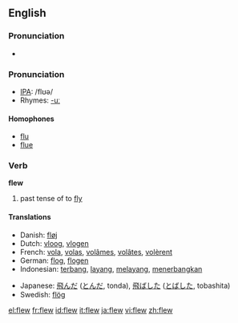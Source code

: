 ==English==

===Pronunciation===
*{{audio|en-us-flew.ogg|Audio (US)}}


=== Pronunciation ===
*[[w:IPA|IPA]]: /flʊə/
*Rhymes: [[Rhymes:English:-uː|-uː]]

====Homophones====
*[[flu]]
*[[flue]]

=== Verb ===
'''flew'''

# past tense of to [[fly]]

==== Translations ====
{{top}}
*Danish: [[fløj]]
*Dutch: [[vloog]], [[vlogen]]
*French: [[vola]], [[volas]], [[volâmes]], [[volâtes]], [[volèrent]]
*German: [[flog]], [[flogen]]
*Indonesian: [[terbang]], [[layang]], [[layang|melayang]], [[terbang|menerbangkan]]
{{mid}}
*Japanese: [[飛んだ]] ([[とんだ]], tonda), [[飛ばした]] ([[とばした]], tobashita)
*Swedish: [[flög]]
{{bottom}}

[[el:flew]]
[[fr:flew]]
[[id:flew]]
[[it:flew]]
[[ja:flew]]
[[vi:flew]]
[[zh:flew]]
